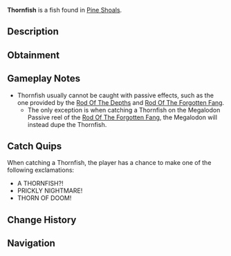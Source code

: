 {{FishInfobox
|image          = Thornfish.png
|rarity         = Secret
|sea            = Second Sea
|location       = [[Pine Shoals]]
|sublocation    = 
|sources        = Fishing Rod
|nopassive      = 1
|radar_location = 
|prog_speed     = -80
|xp             = 8000
|weather        = Foggy
|time           = Night
|season         = Autumn
|bait           = Luminous Larva
|base_weight    = 30
|base_value     = 12500
|weight_range   = 20
|base_chance    = 1
|base_resil     = 10
}}
'''Thornfish''' is a {{Rarity|Secret}} fish found in [[Pine Shoals]].

== Description ==
{{Description|A prickly terror that thorns through the deep.|Bestiary Entry}}

== Obtainment ==
{{Description|It stings where the shadows grow sharp.|Bestiary Hint}}
{{Fish Availability|
Pine Shoals
|top_rods      = 
Free Spirit Rod\580.63\4030.89;
Egg Rod\522.14\3230.36;
Blazebringer Rod\491.48\3198.14;
Azure Of Lagoon\490.94\3285.75;
Great Dreamer Rod\481.89\3032.44;
Resourceful Rod\416.97\3450.06;
Destiny Rod\334.41\2331.41;
Verdant Shear Rod\479.93\2969.24;
Trident Rod\382.79\2368.24;
Seraphic Rod\371.69\2299.55;
Ethereal Prism Rod\362.8\2394.2;
Challenger's Rod\351.64\2034.8;
No-Life Rod\340.95\1963.18;
Rod Of The Forgotten Fang\323.99\1987.58;
Rod Of The Exalted One\311.78\1995.84;
Depthseeker Rod\294.9\1639.6;
Rod Of The Depths\294.33\1760.72;
Avalanche Rod\279.78\1552.39;
Volcanic Rod\278.62\1580.47;
Zeus Rod\271.34\1539.21;
Steady Rod\266.48\1429.54
|recommended   = Free Spirit Rod
}}

== Gameplay Notes ==
* Thornfish usually cannot be caught with passive effects, such as the one provided by the [[Rod Of The Depths]] and [[Rod Of The Forgotten Fang]].
** The only exception is when catching a Thornfish on the Megalodon Passive reel of the [[Rod Of The Forgotten Fang]], the Megalodon will instead dupe the Thornfish.

== Catch Quips ==
When catching a Thornfish, the player has a chance to make one of the following exclamations:
* A THORNFISH?!
* PRICKLY NIGHTMARE!
* THORN OF DOOM!

== Change History ==
{{Change History|{{subst:Current Version}}}}

== Navigation ==
{{Fish Navbox|Pine Shoals}}
